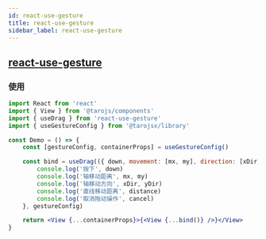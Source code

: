 ```yaml
---
id: react-use-gesture
title: react-use-gesture
sidebar_label: react-use-gesture
---
```


## [react-use-gesture](https://github.com/react-spring/react-use-gesture)

### 使用

```jsx
import React from 'react'
import { View } from '@tarojs/components'
import { useDrag } from 'react-use-gesture'
import { useGestureConfig } from '@tarojsx/library'

const Demo = () => {
    const [gestureConfig, containerProps] = useGestureConfig()

    const bind = useDrag(({ down, movement: [mx, my], direction: [xDir, yDir], distance, cancel }) => {
        console.log('按下', down)
        console.log('轴移动距离', mx, my)
        console.log('轴移动方向', xDir, yDir)
        console.log('直线移动距离', distance)
        console.log('取消拖动操作', cancel)
    }, gestureConfig)

    return <View {...containerProps}>{<View {...bind()} />}</View>
}
```
